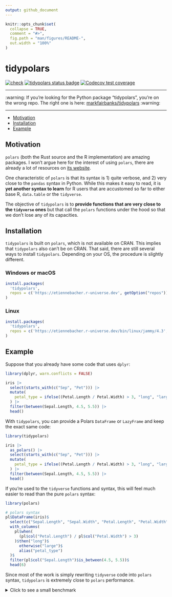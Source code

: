 ```yaml
---
output: github_document
---
```


```r
knitr::opts_chunk$set(
  collapse = TRUE,
  comment = "#>",
  fig.path = "man/figures/README-",
  out.width = "100%"
)
```

# tidypolars

<!-- badges: start -->
[![check](https://github.com/etiennebacher/tidypolars/actions/workflows/check.yml/badge.svg)](https://github.com/etiennebacher/tidypolars/actions/workflows/check.yml)
[![tidypolars status badge](https://etiennebacher.r-universe.dev/badges/tidypolars)](https://etiennebacher.r-universe.dev/tidypolars)
[![Codecov test coverage](https://codecov.io/gh/etiennebacher/tidypolars/branch/main/graph/badge.svg)](https://app.codecov.io/gh/etiennebacher/tidypolars?branch=main)
<!-- badges: end -->


---

:warning: If you're looking for the Python package "tidypolars",
you're on the wrong repo. The right one is here: [markfairbanks/tidypolars](https://github.com/markfairbanks/tidypolars) :warning:

---

* [Motivation](#motivation)
* [Installation](#installation)
* [Example](#example)


## Motivation

`polars` (both the Rust source and the R implementation) are amazing packages.
I won't argue here for the interest of using `polars`, there are already a lot 
of resources on [its website](https://rpolars.github.io/).

One characteristic of `polars` is that its syntax is 1) quite verbose, and 
2) very close to the `pandas` syntax in Python. While this makes it easy
to read, it is **yet another syntax to learn** for R users that are accustomed 
so far to either base R, `data.table` or the `tidyverse`.

The objective of `tidypolars` is to **provide functions that are very close to
the `tidyverse` ones** but that call the `polars` functions under the hood so 
that we don't lose any of its capacities. 


## Installation

`tidypolars` is built on `polars`, which is not available on CRAN. This implies 
that `tidypolars` also can't be on CRAN. That said, there are still several ways
to install `tidypolars`. Depending on your OS, the procedure is slightly 
different.

### Windows or macOS

```r
install.packages(
  'tidypolars', 
  repos = c('https://etiennebacher.r-universe.dev', getOption("repos"))
)
```

### Linux

```r
install.packages(
  'tidypolars', 
  repos = c('https://etiennebacher.r-universe.dev/bin/linux/jammy/4.3', getOption("repos"))
)
```


## Example

Suppose that you already have some code that uses `dplyr`:

```r
library(dplyr, warn.conflicts = FALSE)

iris |> 
  select(starts_with(c("Sep", "Pet"))) |> 
  mutate(
    petal_type = ifelse((Petal.Length / Petal.Width) > 3, "long", "large")
  ) |> 
  filter(between(Sepal.Length, 4.5, 5.5)) |> 
  head()
```

With `tidypolars`, you can provide a Polars `DataFrame` or `LazyFrame` and keep 
the exact same code:

```r
library(tidypolars)

iris |> 
  as_polars() |> 
  select(starts_with(c("Sep", "Pet"))) |> 
  mutate(
    petal_type = ifelse((Petal.Length / Petal.Width) > 3, "long", "large")
  ) |> 
  filter(between(Sepal.Length, 4.5, 5.5)) |> 
  head()
```

If you're used to the `tidyverse` functions and syntax, this will feel much 
easier to read than the pure `polars` syntax:

```r
library(polars)

# polars syntax
pl$DataFrame(iris)$
  select(c("Sepal.Length", "Sepal.Width", "Petal.Length", "Petal.Width"))$
  with_columns(
    pl$when(
      (pl$col("Petal.Length") / pl$col("Petal.Width") > 3)
    )$then("long")$
      otherwise("large")$
      alias("petal_type")
  )$
  filter(pl$col("Sepal.Length")$is_between(4.5, 5.5))$
  head(6)
```

Since most of the work is simply rewriting `tidyverse` code into `polars` 
syntax, `tidypolars` is extremely close to `polars` performance.

<details>
<summary>Click to see a small benchmark</summary>

```r
large_iris <- data.table::rbindlist(rep(list(iris), 50000))
large_iris_pl <- as_polars(large_iris, lazy = TRUE)

bench::mark(
  polars = {
    large_iris_pl$
      select(c("Sepal.Length", "Sepal.Width", "Petal.Length", "Petal.Width"))$
      with_columns(
        pl$when(
          (pl$col("Petal.Length") / pl$col("Petal.Width") > 3)
        )$then("long")$
          otherwise("large")$
          alias("petal_type")
      )$
      filter(pl$col("Sepal.Length")$is_between(4.5, 5.5))$
      collect()
  },
  tidypolars = {
    large_iris_pl |>
      select(starts_with(c("Sep", "Pet"))) |>
      mutate(
        petal_type = ifelse((Petal.Length / Petal.Width) > 3, "long", "large")
      ) |> 
      filter(between(Sepal.Length, 4.5, 5.5)) |> 
      collect()
  },
  dplyr = {
    large_iris |>
      select(starts_with(c("Sep", "Pet"))) |>
      mutate(
        petal_type = ifelse((Petal.Length / Petal.Width) > 3, "long", "large")
      ) |>
      filter(between(Sepal.Length, 4.5, 5.5))
  },
  check = FALSE,
  iterations = 10
)

# NOTE: do NOT take the "mem_alloc" results into account.
# `bench::mark()` doesn't report the accurate memory usage for packages calling
# Rust code.
```
</details>


